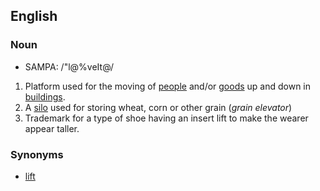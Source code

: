==English==
===Noun===
*SAMPA: /"l@%veIt@/

<!-- Note: If you edit this, don't change position of [[Silo]], it is referenced there as definition 2 in [[elevator]]
-->
# Platform used for the moving of [[people]] and/or [[goods]] up and down in [[building]]s.
# A [[silo]] used for storing wheat, corn or other grain (''grain elevator'')
# Trademark for a type of shoe having an insert lift to make the wearer appear taller.

===Synonyms===
*[[lift]]